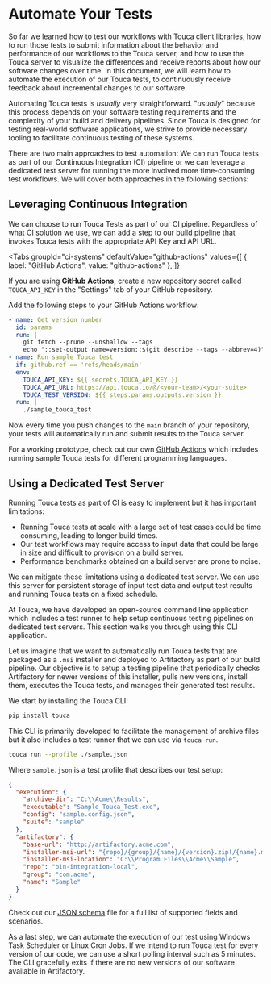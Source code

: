 
# Automate Your Tests

So far we learned how to test our workflows with Touca client libraries, how to
run those tests to submit information about the behavior and performance of our
workflows to the Touca server, and how to use the Touca server to visualize the
differences and receive reports about how our software changes over time. In
this document, we will learn how to automate the execution of our Touca tests,
to continuously receive feedback about incremental changes to our software.

Automating Touca tests is _usually_ very straightforward. "_usually_" because
this process depends on your software testing requirements and the complexity of
your build and delivery pipelines. Since Touca is designed for testing
real-world software applications, we strive to provide necessary tooling to
facilitate continuous testing of these systems.

There are two main approaches to test automation: We can run Touca tests as part
of our Continuous Integration (CI) pipeline or we can leverage a dedicated test
server for running the more involved more time-consuming test workflows. We will
cover both approaches in the following sections:

## Leveraging Continuous Integration

We can choose to run Touca Tests as part of our CI pipeline. Regardless of what
CI solution we use, we can add a step to our build pipeline that invokes Touca
tests with the appropriate API Key and API URL.

<Tabs
  groupId="ci-systems"
  defaultValue="github-actions"
  values={[
    { label: "GitHub Actions", value: "github-actions" },
  ]}
>
  <TabItem value="github-actions">

If you are using **GitHub Actions**, create a new repository secret called
`TOUCA_API_KEY` in the "Settings" tab of your GitHub repository.

<ToucaImage src="touca-automate-secret.png" />

Add the following steps to your GitHub Actions workflow:

```yaml
- name: Get version number
  id: params
  run: |
    git fetch --prune --unshallow --tags
    echo "::set-output name=version::$(git describe --tags --abbrev=4)"
- name: Run sample Touca test
  if: github.ref == 'refs/heads/main'
  env:
    TOUCA_API_KEY: ${{ secrets.TOUCA_API_KEY }}
    TOUCA_API_URL: https://api.touca.io/@/<your-team>/<your-suite>
    TOUCA_TEST_VERSION: ${{ steps.params.outputs.version }}
  run: |
    ./sample_touca_test
```

Now every time you push changes to the `main` branch of your repository, your
tests will automatically run and submit results to the Touca server.

For a working prototype, check out our own
[GitHub Actions](https://github.com/trytouca/trytouca/blob/main/.github/workflows/build.yml#L692-L703)
which includes running sample Touca tests for different programming languages.

  </TabItem>
</Tabs>

## Using a Dedicated Test Server

Running Touca tests as part of CI is easy to implement but it has important
limitations:

- Running Touca tests at scale with a large set of test cases could be time
  consuming, leading to longer build times.
- Our test workflows may require access to input data that could be large in
  size and difficult to provision on a build server.
- Performance benchmarks obtained on a build server are prone to noise.

We can mitigate these limitations using a dedicated test server. We can use this
server for persistent storage of input test data and output test results and
running Touca tests on a fixed schedule.

At Touca, we have developed an open-source command line application which
includes a test runner to help setup continuous testing pipelines on dedicated
test servers. This section walks you through using this CLI application.

Let us imagine that we want to automatically run Touca tests that are packaged
as a `.msi` installer and deployed to Artifactory as part of our build pipeline.
Our objective is to setup a testing pipeline that periodically checks
Artifactory for newer versions of this installer, pulls new versions, install
them, executes the Touca tests, and manages their generated test results.

We start by installing the Touca CLI:

```bash
pip install touca
```

This CLI is primarily developed to facilitate the management of archive files
but it also includes a test runner that we can use via `touca run`.

```bash
touca run --profile ./sample.json
```

Where `sample.json` is a test profile that describes our test setup:

```json title="sample.json"
{
  "execution": {
    "archive-dir": "C:\\Acme\\Results",
    "executable": "Sample_Touca_Test.exe",
    "config": "sample.config.json",
    "suite": "sample"
  },
  "artifactory": {
    "base-url": "http://artifactory.acme.com",
    "installer-msi-url": "{repo}/{group}/{name}/{version}.zip!/{name}.msi",
    "installer-msi-location": "C:\\Program Files\\Acme\\Sample",
    "repo": "bin-integration-local",
    "group": "com.acme",
    "name": "Sample"
  }
}
```

Check out our
[JSON schema](https://github.com/trytouca/trytouca/blob/main/sdk/python/touca/cli/config/profile.schema.json)
file for a full list of supported fields and scenarios.

As a last step, we can automate the execution of our test using Windows Task
Scheduler or Linux Cron Jobs. If we intend to run Touca test for every version
of our code, we can use a short polling interval such as 5 minutes. The CLI
gracefully exits if there are no new versions of our software available in
Artifactory.
